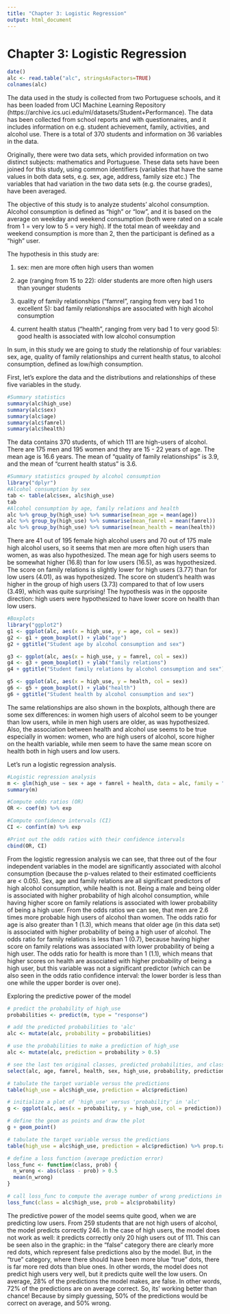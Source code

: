 ```yaml
---
title: "Chapter 3: Logistic Regression"
output: html_document
---
```

# Chapter 3: Logistic Regression
```r
date()
alc <- read.table("alc", stringsAsFactors=TRUE)
colnames(alc)

```
The data used in the study is collected from two Portuguese schools, and it has been loaded from UCI Machine Learning Repository (https://archive.ics.uci.edu/ml/datasets/Student+Performance). The data has been collected from school reports and with questionnaires, and it includes information on e.g. student achievement, family, activities, and alcohol use. There is a total of 370 students and information on 36 variables in the data.

Originally, there were two data sets, which provided information on two distinct subjects: mathematics and Portuguese. These data sets have been joined for this study, using common identifiers (variables that have the same values in both data sets, e.g. sex, age, address, family size etc.) The variables that had variation in the two data sets (e.g. the course grades), have been averaged.

The objective of this study is to analyze students' alcohol consumption. Alcohol consumption is defined as "high" or "low", and it is based on the average on weekday and weekend consumption (both were rated on a scale from 1 = very low to 5 = very high). If the total mean of weekday and weekend consumption is more than 2, then the participant is defined as a "high" user. 

The hypothesis in this study are:

1) sex: men are more often high users than women

2) age (ranging from 15 to 22): older students are more often high users than younger students

3) quality of family relationships ("famrel", ranging from very bad 1 to excellent 5): bad family relationships are associated with high alcohol consumption

4) current health status ("health", ranging from very bad 1 to very good 5):
good health is associated with low alcohol consumption

In sum, in this study we are going to study the relationship of four variables: sex, age, quality of family relationships and current health status, to alcohol consumption, defined as low/high consumption.

First, let's explore the data and the distributions and relationships of these five variables in the study.
```r
#Summary statistics
summary(alc$high_use)
summary(alc$sex)
summary(alc$age)
summary(alc$famrel)
summary(alc$health)
```


The data contains 370 students, of which 111 are high-users of alcohol. There are 175 men and 195 women and they are 15 - 22 years of age. The mean age is 16.6 years. The mean of "quality of family relationships" is 3.9, and the mean of "current health status" is 3.6.


```r
#Summary statistics grouped by alcohol consumption
library("dplyr")
#Alcohol consumption by sex
tab <- table(alc$sex, alc$high_use)
tab
#Alcohol consumption by age, family relations and health
alc %>% group_by(high_use) %>% summarise(mean_age = mean(age))
alc %>% group_by(high_use) %>% summarise(mean_famrel = mean(famrel))
alc %>% group_by(high_use) %>% summarise(mean_health = mean(health))
```

There are 41 out of 195 female high alcohol users and 70 out of 175 male high alcohol users, so it seems that men are more often high users than women, as was also hypothesized.
The mean age for high users seems to be somewhat higher (16.8) than for low users (16.5), as was hypothesized.
The score on family relations is slightly lower for high users (3.77) than for low users (4.01), as was hypothesized.
The score on student's health was higher in the group of high users (3.73) compared to that of low users (3.49), which was quite surprising! The hypothesis was in the opposite direction: high users were hypothesized to have lower score on health than low users.

```r
#Boxplots 
library("ggplot2")
g1 <- ggplot(alc, aes(x = high_use, y = age, col = sex))
g2 <- g1 + geom_boxplot() + ylab("age")
g2 + ggtitle("Student age by alcohol consumption and sex")

g3 <- ggplot(alc, aes(x = high_use, y = famrel, col = sex))
g4 <- g3 + geom_boxplot() + ylab("family relations")
g4 + ggtitle("Student family relations by alcohol consumption and sex")

g5 <- ggplot(alc, aes(x = high_use, y = health, col = sex))
g6 <- g5 + geom_boxplot() + ylab("health")
g6 + ggtitle("Student health by alcohol consumption and sex")
```

The same relationships are also shown in the boxplots, although there are some sex differences: in women high users of alcohol seem to be younger than low users, while in men high users are older, as was hypothesized. Also, the association between health and alcohol use seems to be true especially in women: women, who are high users of alcohol, score higher on the health variable, while men seem to have the same mean score on health both in high users and low users.

Let's run a logistic regression analysis.
```r
#Logistic regression analysis
m <- glm(high_use ~ sex + age + famrel + health, data = alc, family = "binomial")
summary(m)

#Compute odds ratios (OR)
OR <- coef(m) %>% exp

#Compute confidence intervals (CI)
CI <- confint(m) %>% exp

#Print out the odds ratios with their confidence intervals
cbind(OR, CI)
```
From the logistic regression analysis we can see, that three out of the four independent variables in the model are significantly associated with alcohol consumption (because the p-values related to their estimated coefficients are < 0.05). Sex, age and family relations are all significant predictors of high alcohol consumption, while health is not. Being a male and being older is associated with higher probability of high alcohol consumption, while having higher score on family relations is associated with lower probability of being a high user. From the odds ratios we can see, that men are 2.6 times more probable high users of alcohol than women. The odds ratio for age is also greater than 1 (1.3), which means that older age (in this data set) is associated with higher probability of being a high user of alcohol. The odds ratio for family relations is less than 1 (0.7), because having higher score on family relations was associated with lower probability of being a high user. The odds ratio for health is more than 1 (1.1), which means that higher scores on health are associated with higher probability of being a high user, but this variable was not a significant predictor (which can be also seen in the odds ratio confidence interval: the lower border is less than one while the upper border is over one).

Exploring the predictive power of the model

```r
# predict the probability of high_use
probabilities <- predict(m, type = "response")

# add the predicted probabilities to 'alc'
alc <- mutate(alc, probability = probabilities)

# use the probabilities to make a prediction of high_use
alc <- mutate(alc, prediction = probability > 0.5)

# see the last ten original classes, predicted probabilities, and class predictions
select(alc, age, famrel, health, sex, high_use, probability, prediction) %>% tail(10)

# tabulate the target variable versus the predictions
table(high_use = alc$high_use, prediction = alc$prediction)

# initialize a plot of 'high_use' versus 'probability' in 'alc'
g <- ggplot(alc, aes(x = probability, y = high_use, col = prediction))

# define the geom as points and draw the plot
g + geom_point()

# tabulate the target variable versus the predictions
table(high_use = alc$high_use, prediction = alc$prediction) %>% prop.table %>% addmargins

# define a loss function (average prediction error)
loss_func <- function(class, prob) {
  n_wrong <- abs(class - prob) > 0.5
  mean(n_wrong)
}

# call loss_func to compute the average number of wrong predictions in the (training) data
loss_func(class = alc$high_use, prob = alc$probability)
```

The predictive power of the model seems quite good, when we are predicting low users. From 259 students that are not high users of alcohol, the model predicts correctly 246. In the case of high users, the model does not work as well: it predicts correctly only 20 high users out of 111. This can be seen also in the graphic: in the "false" category there are clearly more red dots, which represent false predictions also by the model. But, in the "true" category, where there should have been more blue "true" dots, there is far more red dots than blue ones. In other words, the model does not predict high users very well, but it predicts quite well the low users. On average, 28% of the predictions the model makes, are false. In other words, 72% of the predictions are on average correct. So, its' working better than chance! Because by simply guessing, 50% of the predictions would be correct on average, and 50% wrong.  

